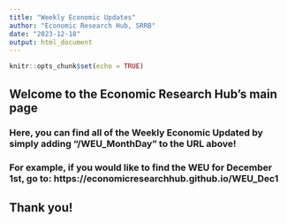 ```yaml
---
title: "Weekly Economic Updates"
author: "Economic Research Hub, SRRB"
date: "2023-12-18"
output: html_document
---
```


```r
knitr::opts_chunk$set(echo = TRUE)
```

## Welcome to the Economic Research Hub's main page 

### Here, you can find all of the Weekly Economic Updated by simply adding "/WEU_MonthDay" to the URL above!

### For example, if you would like to find the WEU for December 1st, go to: https://economicresearchhub.github.io/WEU_Dec1

## Thank you!

